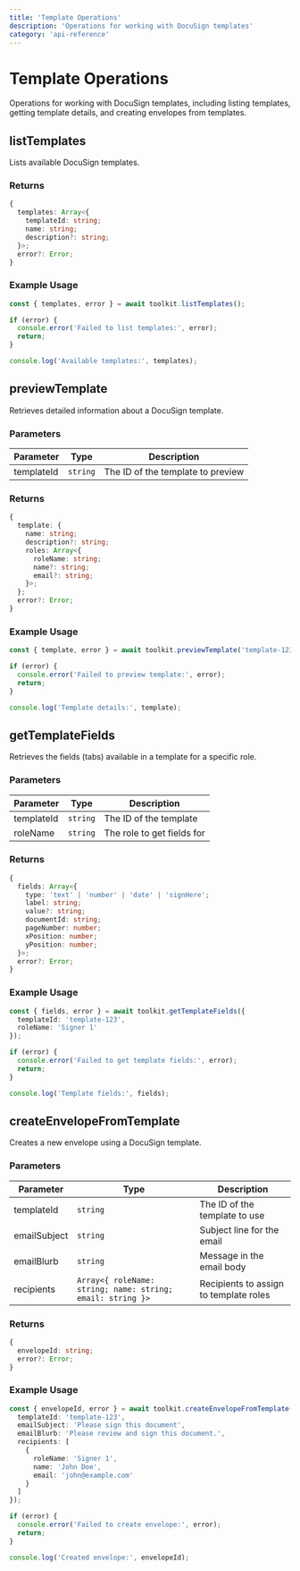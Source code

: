 ```yaml
---
title: 'Template Operations'
description: 'Operations for working with DocuSign templates'
category: 'api-reference'
---
```


# Template Operations

Operations for working with DocuSign templates, including listing templates, getting template details, and creating envelopes from templates.

## listTemplates

Lists available DocuSign templates.

### Returns

```typescript
{
  templates: Array<{
    templateId: string;
    name: string;
    description?: string;
  }>;
  error?: Error;
}
```

### Example Usage

```typescript
const { templates, error } = await toolkit.listTemplates();

if (error) {
  console.error('Failed to list templates:', error);
  return;
}

console.log('Available templates:', templates);
```

## previewTemplate

Retrieves detailed information about a DocuSign template.

### Parameters

| Parameter | Type | Description |
|-----------|------|-------------|
| templateId | `string` | The ID of the template to preview |

### Returns

```typescript
{
  template: {
    name: string;
    description?: string;
    roles: Array<{
      roleName: string;
      name?: string;
      email?: string;
    }>;
  };
  error?: Error;
}
```

### Example Usage

```typescript
const { template, error } = await toolkit.previewTemplate('template-123');

if (error) {
  console.error('Failed to preview template:', error);
  return;
}

console.log('Template details:', template);
```

## getTemplateFields

Retrieves the fields (tabs) available in a template for a specific role.

### Parameters

| Parameter | Type | Description |
|-----------|------|-------------|
| templateId | `string` | The ID of the template |
| roleName | `string` | The role to get fields for |

### Returns

```typescript
{
  fields: Array<{
    type: 'text' | 'number' | 'date' | 'signHere';
    label: string;
    value?: string;
    documentId: string;
    pageNumber: number;
    xPosition: number;
    yPosition: number;
  }>;
  error?: Error;
}
```

### Example Usage

```typescript
const { fields, error } = await toolkit.getTemplateFields({
  templateId: 'template-123',
  roleName: 'Signer 1'
});

if (error) {
  console.error('Failed to get template fields:', error);
  return;
}

console.log('Template fields:', fields);
```

## createEnvelopeFromTemplate

Creates a new envelope using a DocuSign template.

### Parameters

| Parameter | Type | Description |
|-----------|------|-------------|
| templateId | `string` | The ID of the template to use |
| emailSubject | `string` | Subject line for the email |
| emailBlurb | `string` | Message in the email body |
| recipients | `Array<{ roleName: string; name: string; email: string }>` | Recipients to assign to template roles |

### Returns

```typescript
{
  envelopeId: string;
  error?: Error;
}
```

### Example Usage

```typescript
const { envelopeId, error } = await toolkit.createEnvelopeFromTemplate({
  templateId: 'template-123',
  emailSubject: 'Please sign this document',
  emailBlurb: 'Please review and sign this document.',
  recipients: [
    {
      roleName: 'Signer 1',
      name: 'John Doe',
      email: 'john@example.com'
    }
  ]
});

if (error) {
  console.error('Failed to create envelope:', error);
  return;
}

console.log('Created envelope:', envelopeId);
``` 